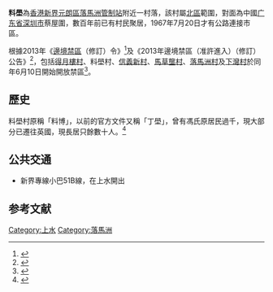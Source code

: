 '''料壆<!-- 烦请各位帮忙注一下音不会读啊 -->'''為[[香港|香港]][[新界|新界]][[元朗區|元朗區]][[落馬洲管制站|落馬洲管制站]]附近一村落，該村屬[[北區_(香港)|北區]]範圍，對面為中國[[广东省|广东省]][[深圳市|深圳市]]蔡屋圍，數百年前已有村民聚居，1967年7月20日才有公路連接市區。

根據2013年《[[香港边境禁区|邊境禁區]]（修訂）令》<ref>{{cite web|url=http://www.legco.gov.hk/yr12-13/chinese/subleg/negative/ln049-13-c.pdf|title=2013年《邊境禁區（修訂）令》|date=2013-06-10|publisher=[[香港立法会|立法会]]|accessdate=2015-04-09|archive-date=2019-10-31|archive-url=https://web.archive.org/web/20191031142439/https://www.legco.gov.hk/yr12-13/chinese/subleg/negative/ln049-13-c.pdf|dead-url=no}}</ref>及《2013年邊境禁區（准許進入）（修訂）公告》<ref>{{cite web|url=http://www.legco.gov.hk/yr12-13/chinese/subleg/negative/ln050-13-c.pdf|title=2013年《邊境禁區（准许进入）（修訂）令》|date=2013-06-10|publisher=[[香港立法会|立法会]]|accessdate=2015-04-09|archive-date=2019-10-31|archive-url=https://web.archive.org/web/20191031142443/https://www.legco.gov.hk/yr12-13/chinese/subleg/negative/ln050-13-c.pdf|dead-url=no}}</ref>，包括[[得月樓村|得月樓村]]、料壆村、[[信義新村_(香港)|信義新村]]、[[馬草壟村|馬草壟村]]、[[落馬洲村|落馬洲村]]及[[下灣村|下灣村]]於同年6月10日開始開放禁區<ref>{{cite news|url=http://orientaldaily.on.cc/cnt/news/20130611/00176_066.html|title=禁區六村開放 生態憂受破壞|date=2013-06-11|publisher=[[東方日報|東方日報]]|accessdate=2015-04-09|archive-date=2015-04-18|archive-url=https://web.archive.org/web/20150418053016/http://orientaldaily.on.cc/cnt/news/20130611/00176_066.html|dead-url=no}}</ref>。

== 歷史 ==
料壆村原稱「料博」，以前的官方文件又稱「丁壆」，曾有馮氏原居民過千，現大部分已遷往英國，現長居只餘數十人。<ref>{{cite news|url=http://www.hkcd.com.hk/content/2014-07/24/content_3362818.htm|title=料壆與河上鄉訪行 圍村古蹟保留完整|date=2014-07-24|publisher=[[香港商報|香港商報]]|accessdate=2015-04-13|archive-url=https://web.archive.org/web/20150924041555/http://www.hkcd.com.hk/content/2014-07/24/content_3362818.htm|archive-date=2015-09-24|dead-url=yes}}</ref>

==公共交通==
*新界專線小巴51B線，在上水開出

== 参考文献 ==
{{reflist}}
{{香港小作品}}

[[Category:上水|Category:上水]]
[[Category:落馬洲|Category:落馬洲]]